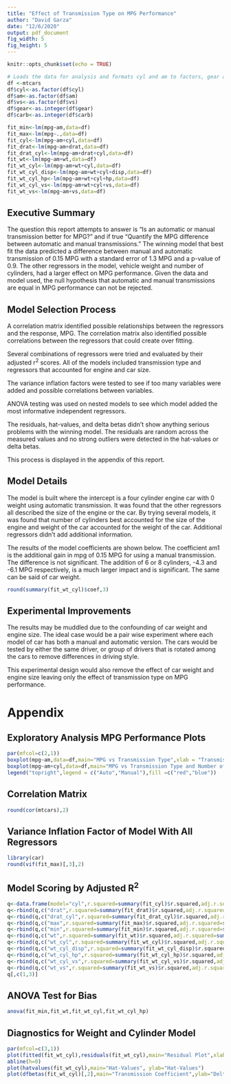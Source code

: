```yaml
---
title: "Effect of Transmission Type on MPG Performance"
author: "David Garza"
date: "12/6/2020"
output: pdf_document
fig_width: 5
fig_height: 5
---
```


```r
knitr::opts_chunk$set(echo = TRUE)
```

```r
# Loads the data for analysis and formats cyl and am to factors, gear and carb to integers
df <-mtcars
df$cyl<-as.factor(df$cyl)
df$am<-as.factor(df$am)
df$vs<-as.factor(df$vs)
df$gear<-as.integer(df$gear)
df$carb<-as.integer(df$carb)
```

```r
fit_min<-lm(mpg~am,data=df)
fit_max<-lm(mpg~.,data=df)
fit_cyl<-lm(mpg~am+cyl,data=df)
fit_drat<-lm(mpg~am+drat,data=df)
fit_drat_cyl<-lm(mpg~am+drat+cyl,data=df)
fit_wt<-lm(mpg~am+wt,data=df)
fit_wt_cyl<-lm(mpg~am+wt+cyl,data=df)
fit_wt_cyl_disp<-lm(mpg~am+wt+cyl+disp,data=df)
fit_wt_cyl_hp<-lm(mpg~am+wt+cyl+hp,data=df)
fit_wt_cyl_vs<-lm(mpg~am+wt+cyl+vs,data=df)
fit_wt_vs<-lm(mpg~am+vs,data=df)
```

## Executive Summary

The question this report attempts to answer is "Is an automatic or manual transmission better for MPG?" and if true "Quantify the MPG difference between automatic and manual transmissions." The winning model that best fit the data predicted a difference between manual and automatic transmission of 0.15 MPG with a standard error of 1.3 MPG and a p-value of 0.9.  The other regressors in the model, vehicle weight and number of cylinders, had a larger effect on MPG performance. Given the data and model used, the null hypothesis that automatic and manual transmissions are equal in MPG performance can not be rejected.

## Model Selection Process

A correlation matrix identified possible relationships between the regressors and the response, MPG. The correlation matrix also identified possible correlations between the regressors that could create over fitting. 

Several combinations of regressors were tried and evaluated by their adjusted r^2^ scores. All of the models included transmission type and regressors that accounted for engine and car size. 

The variance inflation factors were tested to see if too many variables were added and possible correlations between variables. 

ANOVA testing was used on nested models to see which model added the most informative independent regressors.

The residuals, hat-values, and delta betas didn't show anything serious problems with the winning model. The residuals are random across the measured values and no strong outliers were detected in the hat-values or delta betas.

This process is displayed in the appendix of this report.

## Model Details

The model is built where the intercept is a four cylinder engine car with 0 weight using automatic transmission. It was found that the other regressors all described the size of the engine or the car. By trying several models, it was found that number of cylinders best accounted for the size of the engine and weight of the car accounted for the weight of the car. Additional regressors didn't add additional information.

The results of the model coefficients are shown below. The coefficient am1 is the additional gain in mpg of 0.15 MPG for using a manual transmission. The difference is not significant. The addition of 6 or 8 cylinders, -4.3 and -6.1 MPG respectively, is a much larger impact and is significant. The same can be said of car weight.

```r
round(summary(fit_wt_cyl)$coef,3)
```

## Experimental Improvements

The results may be muddled due to the confounding of car weight and engine size. The ideal case would be a pair wise experiment where each model of car has both a manual and automatic version. The cars would be tested by either the same driver, or group of drivers that is rotated among the cars to remove differences in driving style. 

This experimental design would also remove the effect of car weight and engine size leaving only the effect of transmission type on MPG performance.

# Appendix

## Exploratory Analysis MPG Performance Plots

```r
par(mfcol=c(2,1))
boxplot(mpg~am,data=df,main="MPG vs Transmission Type",xlab = "Transmission Type",ylab = "MPG",names=c("Auto","Manual"),col=c("red","blue"))
boxplot(mpg~am+cyl,data=df,main="MPG vs Transmission Type and Number of Cylinders",xlab = "Number of Cylinders",ylab = "MPG",col=c("red","blue"),names=c("4","4","6","6","8","8"))
legend("topright",legend = c("Auto","Manual"),fill =c("red","blue"))
```

## Correlation Matrix

```r
round(cor(mtcars),2)
```

## Variance Inflation Factor of Model With All Regressors

```r
library(car)
round(vif(fit_max)[,3],2)
```

## Model Scoring by Adjusted R^2^

```r
q<-data.frame(model="cyl",r.squared=summary(fit_cyl)$r.squared,adj.r.squared=summary(fit_cyl)$adj.r.squared)
q<-rbind(q,c("drat",r.squared=summary(fit_drat)$r.squared,adj.r.squared=summary(fit_drat)$adj.r.squared))
q<-rbind(q,c("drat_cyl",r.squared=summary(fit_drat_cyl)$r.squared,adj.r.squared=summary(fit_drat_cyl)$adj.r.squared))
q<-rbind(q,c("max",r.squared=summary(fit_max)$r.squared,adj.r.squared=summary(fit_max)$adj.r.squared))
q<-rbind(q,c("min",r.squared=summary(fit_min)$r.squared,adj.r.squared=summary(fit_min)$adj.r.squared))
q<-rbind(q,c("wt",r.squared=summary(fit_wt)$r.squared,adj.r.squared=summary(fit_wt)$adj.r.squared))
q<-rbind(q,c("wt_cyl",r.squared=summary(fit_wt_cyl)$r.squared,adj.r.squared=summary(fit_wt_cyl)$adj.r.squared))
q<-rbind(q,c("wt_cyl_disp",r.squared=summary(fit_wt_cyl_disp)$r.squared,adj.r.squared=summary(fit_wt_cyl_disp)$adj.r.squared))
q<-rbind(q,c("wt_cyl_hp",r.squared=summary(fit_wt_cyl_hp)$r.squared,adj.r.squared=summary(fit_wt_cyl_hp)$adj.r.squared))
q<-rbind(q,c("wt_cyl_vs",r.squared=summary(fit_wt_cyl_vs)$r.squared,adj.r.squared=summary(fit_wt_cyl_vs)$adj.r.squared))
q<-rbind(q,c("wt_vs",r.squared=summary(fit_wt_vs)$r.squared,adj.r.squared=summary(fit_wt_vs)$adj.r.squared))
q[,c(1,3)]
```

## ANOVA Test for Bias

```r
anova(fit_min,fit_wt,fit_wt_cyl,fit_wt_cyl_hp)
```

## Diagnostics for Weight and Cylinder Model

```r
par(mfcol=c(3,1))
plot(fitted(fit_wt_cyl),residuals(fit_wt_cyl),main="Residual Plot",xlab="Fitted MPG",ylab="Resdiual")
abline(h=0)
plot(hatvalues(fit_wt_cyl),main="Hat-Values", ylab="Hat-Values")
plot(dfbetas(fit_wt_cyl)[,2],main="Transmission Coefficient",ylab="Delta")
```